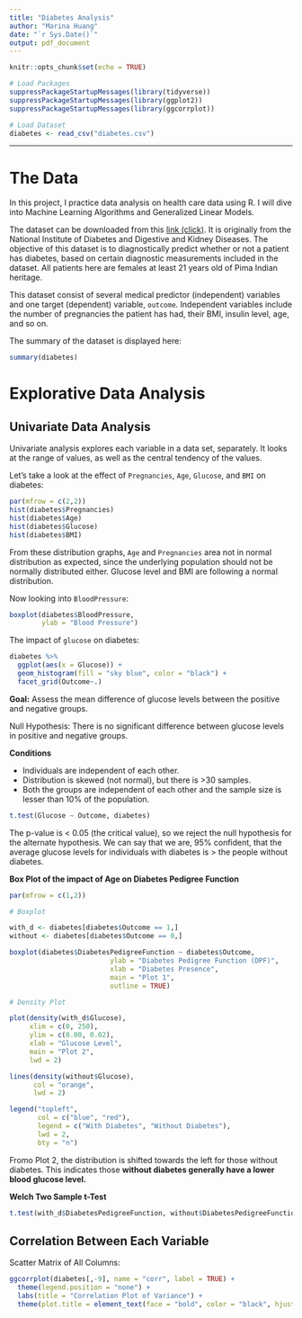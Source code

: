 ```yaml
---
title: "Diabetes Analysis"
author: "Marina Huang"
date: "`r Sys.Date()`"
output: pdf_document
---
```


```r
knitr::opts_chunk$set(echo = TRUE)

# Load Packages
suppressPackageStartupMessages(library(tidyverse))
suppressPackageStartupMessages(library(ggplot2))
suppressPackageStartupMessages(library(ggcorrplot))

# Load Dataset
diabetes <- read_csv("diabetes.csv")
```

***

# The Data

In this project, I practice data analysis on health care data using R. I will dive into Machine Learning Algorithms and Generalized Linear Models.

The dataset can be downloaded from this [link (click)](https://www.kaggle.com/uciml/pima-indians-diabetes-database).
It is originally from the National Institute of Diabetes and Digestive and Kidney Diseases. The objective of this dataset is to diagnostically predict whether or not a patient has diabetes, based on certain diagnostic measurements included in the dataset. All patients here are females at least 21 years old of Pima Indian heritage.

This dataset consist of several medical predictor (independent) variables and one target (dependent) variable, `outcome`. Independent variables include the number of pregnancies the patient has had, their BMI, insulin level, age, and so on. 

The summary of the dataset is displayed here:
```r
summary(diabetes)
```

\newpage

# Explorative Data Analysis

## Univariate Data Analysis

Univariate analysis explores each variable in a data set, separately. It looks at the range of values, as well as the central tendency of the values. 

Let's take a look at the effect of `Pregnancies`, `Age`, `Glucose`, and `BMI` on diabetes:
```r
par(mfrow = c(2,2))
hist(diabetes$Pregnancies)
hist(diabetes$Age)
hist(diabetes$Glucose)
hist(diabetes$BMI)
```

From these distribution graphs, `Age` and `Pregnancies` area not in normal distribution as expected, since the underlying population should not be normally distributed either. Glucose level and BMI are following a normal distribution. 

\newpage

Now looking into `BloodPressure`:
```r
boxplot(diabetes$BloodPressure,
        ylab = "Blood Pressure")
```

The impact of `glucose` on diabetes:
```r
diabetes %>%
  ggplot(aes(x = Glucose)) +
  geom_histogram(fill = "sky blue", color = "black") +
  facet_grid(Outcome~.)
```


**Goal:** Assess the mean difference of glucose levels between the positive and negative groups. 

Null Hypothesis: There is no significant difference between glucose levels in positive and negative groups.

**Conditions**

- Individuals are independent of each other.
- Distribution is skewed (not normal), but there is >30 samples.
- Both the groups are independent of each other and the sample size is lesser than 10% of the population.

```r
t.test(Glucose ~ Outcome, diabetes)
```
The p-value is < 0.05 (the critical value), so we reject the null hypothesis for the alternate hypothesis.
We can say that we are, 95% confident, that the average glucose levels for individuals with diabetes is > the people without diabetes. 

**Box Plot of the impact of Age on Diabetes Pedigree Function**
```r
par(mfrow = c(1,2))

# Boxplot

with_d <- diabetes[diabetes$Outcome == 1,]
without <- diabetes[diabetes$Outcome == 0,]

boxplot(diabetes$DiabetesPedigreeFunction ~ diabetes$Outcome,
                         ylab = "Diabetes Pedigree Function (DPF)",
                         xlab = "Diabetes Presence",
                         main = "Plot 1",
                         outline = TRUE)

# Density Plot

plot(density(with_d$Glucose),
     xlim = c(0, 250),
     ylim = c(0.00, 0.02),
     xlab = "Glucose Level",
     main = "Plot 2",
     lwd = 2)

lines(density(without$Glucose),
      col = "orange",
      lwd = 2)

legend("topleft",
       col = c("blue", "red"),
       legend = c("With Diabetes", "Without Diabetes"), 
       lwd = 2,
       bty = "n")
```
Fromo Plot 2, the distribution is shifted towards the left for those without diabetes. This indicates those **without diabetes generally have a lower blood glucose level.**

**Welch Two Sample t-Test**
```r
t.test(with_d$DiabetesPedigreeFunction, without$DiabetesPedigreeFunction)
```

## Correlation Between Each Variable

Scatter Matrix of All Columns:
```r
ggcorrplot(diabetes[,-9], name = "corr", label = TRUE) + 
  theme(legend.position = "none") +
  labs(title = "Correlation Plot of Variance") +
  theme(plot.title = element_text(face = "bold", color = "black", hjust = 0.5, size = 12))
```



